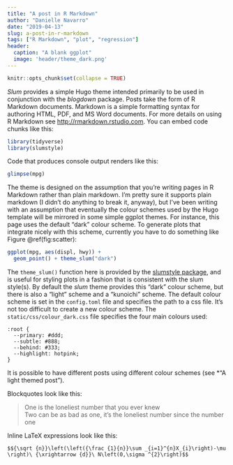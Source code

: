 ```yaml
---
title: "A post in R Markdown"
author: "Danielle Navarro"
date: "2019-04-13"
slug: a-post-in-r-markdown
tags: ["R Markdown", "plot", "regression"]
header:
  caption: "A blank ggplot"
  image: 'header/theme_dark.png'
---
```


```r
knitr::opts_chunk$set(collapse = TRUE)
```

*Slum* provides a simple Hugo theme intended primarily to be used in conjunction with the *blogdown* package. Posts take the form of R Markdown documents. Markdown is a simple formatting syntax for authoring HTML, PDF, and MS Word documents. For more details on using R Markdown see <http://rmarkdown.rstudio.com>. You can embed code chunks like this:

```r
library(tidyverse)
library(slumstyle)
```

Code that produces console output renders like this:

```r
glimpse(mpg)
```

The theme is designed on the assumption that you're writing pages in R Markdown rather than plain markdown. I'm pretty sure it supports plain markdown (I didn't do anything to break it, anyway), but I've been writing with an assumption that eventually the colour schemes used by the Hugo template will be mirrored in some simple ggplot themes. For instance, this page uses the default "dark" colour scheme. To generate plots that integrate nicely with this scheme, currently you have to do something like Figure \@ref(fig:scatter): 

```r
ggplot(mpg, aes(displ, hwy)) + 
  geom_point() + theme_slum("dark")
```

The `theme_slum()` function here is provided by the [slumstyle package](https://github.com/djnavarro/slumstyle), and is useful for styling plots in a fashion that is consistent with the slum style(s). By default the *slum* theme provides this "dark" colour scheme, but there is also a "light" scheme and a "kunoichi" scheme. The default colour scheme is set in the `config.toml` file and specifies the path to a css file. It's not too difficult to create a new colour scheme. The `static/css/colour_dark.css` file specifies the four main colours used:

```
:root {
  --primary: #ddd;
  --subtle: #888;
  --behind: #333;
  --highlight: hotpink;
}
```

It is possible to have different posts using different colour schemes (see *"A light themed post"). 

Blockquotes look like this:

> One is the loneliest number that you ever knew <br>
> Two can be as bad as one, it's the loneliest number since the number one

Inline LaTeX expressions look like this:

`$${\sqrt {n}}\left(\left({\frac {1}{n}}\sum _{i=1}^{n}X_{i}\right)-\mu \right)\ {\xrightarrow {d}}\ N\left(0,\sigma ^{2}\right)$$`


